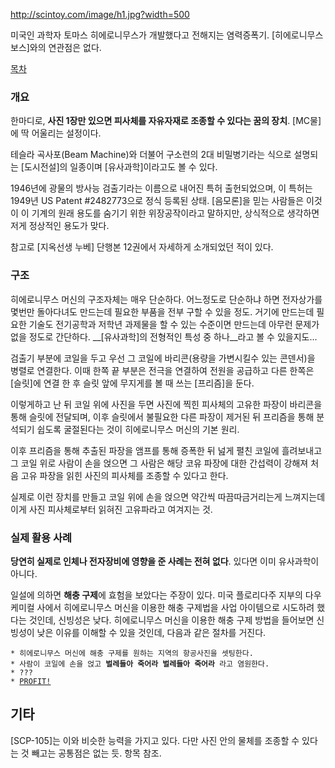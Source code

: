 http://scintoy.com/image/h1.jpg?width=500

미국인 과학자 토마스 히에로니무스가 개발했다고 전해지는 염력증폭기.
[히에로니무스 보스]와의 연관점은 없다.

[[목차]]

=== 개요 ===

한마디로, '''사진 1장만 있으면 피사체를 자유자재로 조종할 수 있다는 꿈의 장치'''. [MC물]에 딱 어울리는 설정이다.

테슬라 곡사포(Beam Machine)와 더불어 구소련의 2대 비밀병기라는 식으로 설명되는 [도시전설]의 일종이며 [유사과학]이라고도 볼 수 있다.

1946년에 광물의 방사능 검출기라는 이름으로 내어진 특허 출헌되었으며, 이 특허는 1949년 US Patent #2482773으로 정식 등록된 상태. [음모론]을 믿는 사람들은 이것이 이 기계의 원래 용도를 숨기기 위한 위장공작이라고 말하지만, 상식적으로 생각하면 저게 정상적인 용도가 맞다.

참고로 [지옥선생 누베] 단행본 12권에서 자세하게 소개되었던 적이 있다.

=== 구조 ===

히에로니무스 머신의 구조자체는 매우 단순하다. 어느정도로 단순하냐 하면 전자상가를 몇번만 돌아다녀도 만드는데 필요한 부품을 전부 구할 수 있을 정도. 거기에 만드는데 필요한 기술도 전기공학과 저학년 과제물을 할 수 있는 수준이면 만드는데 아무런 문제가 없을 정도로 간단하다. __[유사과학]의 전형적인 특성 중 하나__라고 볼 수 있을지도...

검출기 부분에 코일을 두고 우선 그 코일에 바리콘(용량을 가변시킬수 있는 콘덴서)을 병렬로 연결한다. 이때 한쪽 끝 부분은 전극을 연결하여 전원을 공급하고 다른 한쪽은 [슬릿]에 연결 한 후 슬릿 앞에 무지게를 볼 때 쓰는 [프리즘]을 둔다.

이렇게하고 난 뒤 코일 위에 사진을 두면 사진에 찍힌 피사체의 고유한 파장이 바리콘을 통해 슬릿에 전달되며, 이후 슬릿에서 불필요한 다른 파장이 제거된 뒤 프리즘을 통해 분석되기 쉽도록 굴절된다는 것이 히에로니무스 머신의 기본 원리.

이후 프리즘을 통해 추출된 파장을 앰프를 통해 증폭한 뒤 넖게 펼친 코일에 흘려보내고 그 코일 위로 사람이 손을 얹으면 그 사람은 해당 코유 파장에 대한 간섭력이 강해져 처음 고유 파장을 읽힌 사진의 피사체를 조종할 수 있다고 한다.

실제로 이런 장치를 만들고 코일 위에 손을 얹으면 약간씩 따끔따금거리는게 느껴지는데 이게 사진 피사체로부터 읽혀진 고유파라고 여겨지는 것.

=== 실제 활용 사례 ===

'''당연히 실제로 인체나 전자장비에 영향을 준 사례는 전혀 없다'''. 있다면 이미 유사과학이 아니다.

일설에 의하면 '''해충 구제'''에 효험을 보았다는 주장이 있다. 미국 플로리다주 지부의 다우 케미컬 사에서 히에로니무스 머신을 이용한 해충 구제법을 사업 아이템으로 시도하려 했다는 것인데, 신빙성은 낮다. 히에로니무스 머신을 이용한 해충 구제 방법을 들어보면 신빙성이 낮은 이유를 이해할 수 있을 것인데, 다음과 같은 절차를 거진다.
 * 히에로니무스 머신에 해충 구제를 원하는 지역의 항공사진을 셋팅한다.
 * 사람이 코일에 손을 얹고 '''벌레들아 죽어라 벌레들아 죽어라''' 라고 염원한다.
 * ???
 * [[PROFIT!]]

== 기타 ==
[SCP-105]는 이와 비슷한 능력을 가지고 있다. 다만 사진 안의 물체를 조종할 수 있다는 것 빼고는 공통점은 없는 듯. 항목 참조.

